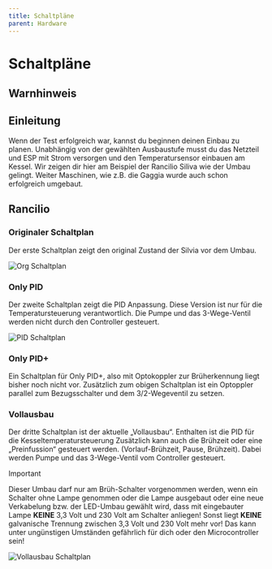 ```yaml
---
title: Schaltpläne
parent: Hardware
---
```


# Schaltpläne

## Warnhinweis

<Caution lang={props.params.lang} />

## Einleitung

Wenn der Test erfolgreich war, kannst du beginnen deinen Einbau zu planen. Unabhängig von der gewählten Ausbaustufe musst du das Netzteil und ESP mit Strom versorgen und den Temperatursensor einbauen am Kessel. Wir zeigen dir hier am Beispiel der Rancilio Siliva wie der Umbau gelingt. Weiter Maschinen, wie z.B. die Gaggia wurde auch schon erfolgreich umgebaut.

## Rancilio

### Originaler Schaltplan

Der erste Schaltplan zeigt den original Zustand der Silvia vor dem Umbau.

![Org Schaltplan](/schaltplan/OrginalSchaltplanRancilio.png)

### Only PID

Der zweite Schaltplan zeigt die PID Anpassung.
Diese Version ist nur für die Temperatursteuerung verantwortlich.
Die Pumpe und das 3-Wege-Ventil werden nicht durch den Controller gesteuert.

![PID Schaltplan](/schaltplan/OnlyPIDRancilio.png)

### Only PID+

Ein Schaltplan für Only PID+, also mit Optokoppler zur Brüherkennung liegt bisher noch nicht vor. Zusätzlich zum obigen Schaltplan ist ein Optoppler parallel zum Bezugsschalter und dem 3/2-Wegeventil zu setzen.

### Vollausbau

Der dritte Schaltplan ist der aktuelle „Vollausbau“.
Enthalten ist die PID für die Kesseltemperatursteuerung
Zusätzlich kann auch die Brühzeit oder eine „Preinfussion“ gesteuert werden. (Vorlauf-Brühzeit, Pause, Brühzeit).
Dabei werden Pumpe und das 3-Wege-Ventil vom Controller gesteuert.

> [!IMPORTANT]
>
> Dieser Umbau darf nur am Brüh-Schalter vorgenommen werden, wenn ein Schalter ohne Lampe genommen oder die Lampe ausgebaut oder eine neue Verkabelung bzw. der LED-Umbau gewählt wird, dass mit eingebauter Lampe **KEINE** 3,3 Volt und 230 Volt am Schalter anliegen! Sonst liegt **KEINE** galvanische Trennung zwischen 3,3 Volt und 230 Volt mehr vor! Das kann unter ungünstigen Umständen gefährlich für dich oder den Microcontroller sein!

![Vollausbau Schaltplan](/schaltplan/VollausbauRancilio.png)
